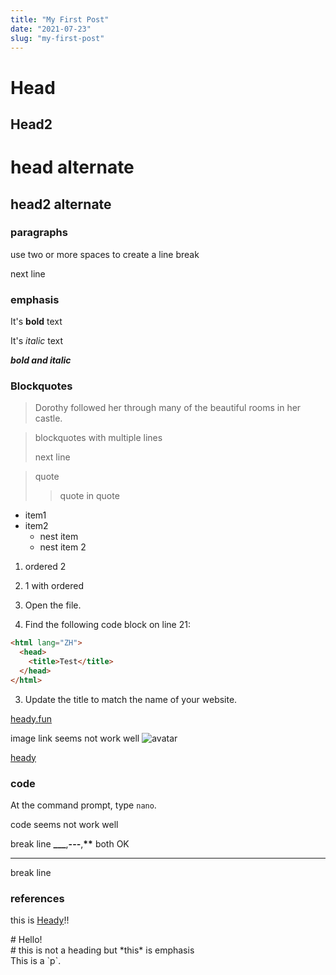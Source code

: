 ```yaml
---
title: "My First Post"
date: "2021-07-23"
slug: "my-first-post"
---
```


# Head

## Head2

# head alternate

## head2 alternate

### paragraphs

use two or more spaces to create a line break

next line

### emphasis

It's **bold** text

It's _italic_ text

_**bold and italic**_

### Blockquotes

> Dorothy followed her through many of the beautiful rooms in her castle.

> blockquotes with multiple lines
>
> next line

> quote
>
> > quote in quote

- item1
- item2
  - nest item
  - nest item 2

1. ordered 2
2. 1 with ordered

3. Open the file.
4. Find the following code block on line 21:

```html
<html lang="ZH">
  <head>
    <title>Test</title>
  </head>
</html>
```

3. Update the title to match the name of your website.

[heady.fun](https://heady.fun "title")

image link seems not work well
![avatar](https://s1.vika.cn/space/2022/05/05/2c7a8d84127b49ab870d110a958dc9bb?attname=images.jpeg)

<a href="https://heady.fun">heady</a>

### code

At the command prompt, type `nano`.

code seems not work well

break line **\_\_\_**,**---**,**\*\*** both OK

---

break line

### references

this is [Heady][label name]!!

[label name]: http://www.heady.fun

<main>
  <article># Hello!</article>
</main>

<div># this is not a heading but *this* is emphasis</div>

<div>This is a `p`.</div>
